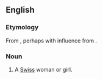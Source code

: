 ==English==

===Etymology===
From {{suffix|Swiss|ess}}, perhaps with influence from {{etyl|fr|en}} {{term|Suissesse|lang=fr}}.

===Noun===
{{en-noun|es}}

# {{context|somewhat|_|rare|lang=en}} A [[Swiss]] woman or girl.